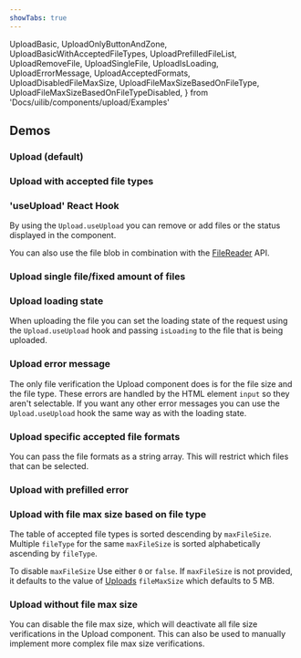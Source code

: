 ```yaml
---
showTabs: true
---
```


  UploadBasic,
  UploadOnlyButtonAndZone,
  UploadBasicWithAcceptedFileTypes,
  UploadPrefilledFileList,
  UploadRemoveFile,
  UploadSingleFile,
  UploadIsLoading,
  UploadErrorMessage,
  UploadAcceptedFormats,
  UploadDisabledFileMaxSize,
  UploadFileMaxSizeBasedOnFileType,
  UploadFileMaxSizeBasedOnFileTypeDisabled,
} from 'Docs/uilib/components/upload/Examples'

## Demos

### Upload (default)

<UploadBasic />

### Upload with accepted file types

<UploadBasicWithAcceptedFileTypes />

### 'useUpload' React Hook

By using the `Upload.useUpload` you can remove or add files or the status displayed in the component.

You can also use the file blob in combination with the [FileReader](https://developer.mozilla.org/en-US/docs/Web/API/File_API) API.

<UploadRemoveFile />

### Upload single file/fixed amount of files

<UploadSingleFile />

### Upload loading state

When uploading the file you can set the loading state of the request using the `Upload.useUpload` hook and passing `isLoading` to the file that is being uploaded.

<UploadIsLoading />

### Upload error message

The only file verification the Upload component does is for the file size and the file type. These errors are handled by the HTML element `input` so they aren't selectable. If you want any other error messages you can use the `Upload.useUpload` hook the same way as with the loading state.

<UploadErrorMessage />

### Upload specific accepted file formats

You can pass the file formats as a string array. This will restrict which files that can be selected.

<UploadAcceptedFormats />

### Upload with prefilled error

<UploadPrefilledFileList />

### Upload with file max size based on file type

The table of accepted file types is sorted descending by `maxFileSize`. Multiple `fileType` for the same `maxFileSize` is sorted alphabetically ascending by `fileType`.

<UploadFileMaxSizeBasedOnFileType />

To disable `maxFileSize` Use either `0` or `false`. If `maxFileSize` is not provided, it defaults to the value of [Uploads](/uilib/components/upload/properties/#properties) `fileMaxSize` which defaults to 5 MB.

<VisibleWhenNotVisualTest>
  <UploadFileMaxSizeBasedOnFileTypeDisabled />
</VisibleWhenNotVisualTest>

### Upload without file max size

You can disable the file max size, which will deactivate all file size verifications in the Upload component.
This can also be used to manually implement more complex file max size verifications.

<VisibleWhenNotVisualTest>
  <UploadDisabledFileMaxSize />
</VisibleWhenNotVisualTest>

<VisibleWhenVisualTest>
  <UploadOnlyButtonAndZone />
</VisibleWhenVisualTest>
